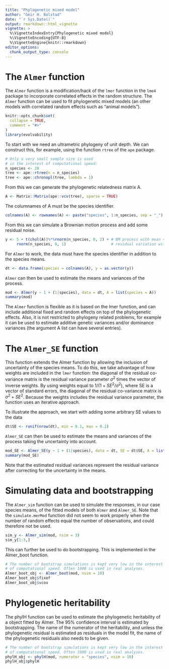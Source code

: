 ```yaml
---
title: "Phylogenetic mixed model"
author: "Geir H. Bolstad"
date: "`r Sys.Date()`"
output: rmarkdown::html_vignette
vignette: >
  %\VignetteIndexEntry{Phylogenetic mixed model}
  %\VignetteEncoding{UTF-8}
  %\VignetteEngine{knitr::rmarkdown}
editor_options: 
  chunk_output_type: console
---
```


# The `Almer` function

The `Almer` function is a modification/hack of the `lmer` function in the `lme4` package to incorporate correlated effects in the random structure. The `Almer` function can be used to fit phylogenetic mixed models (an other models with correlated random effects such as "animal models").  
```r
knitr::opts_chunk$set(
  collapse = TRUE,
  comment = "#>"
)
library(evolvability)
```

To start with we need an ultrametric phylogeny of unit depth. We can construct this, for example, using the function `rtree` of the `ape` package.
```r
# Only a very small sample size is used 
# in the interest of computational speed:
n_species <- 20 
tree <- ape::rtree(n = n_species)
tree <- ape::chronopl(tree, lambda = 1)
```

From this we can generate the phylogenetic relatedness matrix A.
```r
A <- Matrix::Matrix(ape::vcv(tree), sparse = TRUE)
```

The columnames of A must be the species identifier.
```r
colnames(A) <- rownames(A) <- paste("species", 1:n_species, sep = "_")
```

From this we can simulate a Brownian motion process and add some residual noise.
```r
y <- 5 + t(chol(A))%*%rnorm(n_species, 0, 2) + # BM process with mean = 5 and sd = 2
     rnorm(n_species, 0, 1)                    # residual variation with sd = 1
```

For `Almer` to work, the data must have the species identifier in addition to the species means.
```r
dt <- data.frame(species = colnames(A), y = as.vector(y))
```

`Almer` can then be used to estimate the means and variances of the process.
```r
mod <- Almer(y ~ 1 + (1|species), data = dt, A = list(species = A))
summary(mod)
```

The `Almer` function is flexible as it is based on the lmer function, and can include additional fixed and random effects on top of the phylogenetic effects. Also, it is not restricted to phylogeny related problems, for example it can be used to estimate additive genetic variances and/or dominance variances (the argument A list can have several entries).

# The `Almer_SE` function
This function extends the Almer function by allowing the inclusion of uncertainty of the species means. To do this, we take advantage of how weights are included in the `lmer` function: the diagonal of the residual co-variance matrix is the residual variance parameter $\sigma^2$ times the vector of inverse weights. By using weights equal to $1/(1+SE^2/\sigma^2)$, where SE is a vector of standard errors, the diagonal of the residual co-variance matrix is $\sigma^2 + SE^2$. Because the weights includes the residual variance parameter, the function uses an iterative approach.   
  
To illustrate the approach, we start with adding some arbitrary SE values to the data

```r
dt$SE <- runif(nrow(dt), min = 0.1, max = 0.2) 
```

`Almer_SE` can then be used to estimate the means and variances of the process taking the uncertainty into account.

```r
mod_SE <- Almer_SE(y ~ 1 + (1|species), data = dt, SE = dt$SE, A = list(species = A))
summary(mod_SE)
```

Note that the estimated residual variances represent the residual variance after correcting for the uncertainty in the means.

# Simulating data and bootstrapping
The `Almer_sim` function can be used to simulate the responses, in our case species means, of the fitted models of both `Almer` and `Almer_SE`. Note that the `simulate.merMod` function did not seem to work properly when the number of random effects equal the number of observations, and could therefore not be used.
```r
sim_y <- Almer_sim(mod, nsim = 3)
sim_y[1:3,]
```

This can further be used to do bootstrapping. This is implemented in the Almer_boot function.
```r
# The number of bootstrap simulations is kept very low in the interest 
# of computational speed. Often 1000 is used in real analyses.
Almer_boot_obj <- Almer_boot(mod, nsim = 10) 
Almer_boot_obj$fixef
Almer_boot_obj$vcov
```

# Phylogenetic heritability
The phylH function can be used to estimate the phylogenetic heritability of a object fitted by Almer. The 95% confidence interval is estimated by bootstrapping. The name of the numerator of the heritability, and unless the phylogenetic residual is estimated as residuals in the model fit, the name of the phylogenetic residuals also needs to be given.  
```r
# The number of bootstrap simulations is kept very low in the interest 
# of computational speed. Often 1000 is used in real analyses.
phylH_obj <- phylH(mod, numerator = "species", nsim = 10) 
phylH_obj$phylH
```



